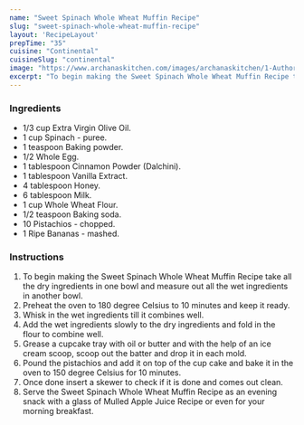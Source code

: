 ---
name: "Sweet Spinach Whole Wheat Muffin Recipe"
slug: "sweet-spinach-whole-wheat-muffin-recipe"
layout: 'RecipeLayout'
prepTime: "35"
cuisine: "Continental"
cuisineSlug: "continental"
image: "https://www.archanaskitchen.com/images/archanaskitchen/1-Author/sibyl_sunitha/Sweet_Spinach_Whole_Wheat_Muffin_Recipe_.jpg"
excerpt: "To begin making the Sweet Spinach Whole Wheat Muffin Recipe take all the dry ingredients in one bowl and measure out all the wet ingredients in another bowl"
---

### Ingredients

- 1/3 cup Extra Virgin Olive Oil.
- 1 cup Spinach - puree.
- 1 teaspoon Baking powder.
- 1/2 Whole Egg.
- 1 tablespoon Cinnamon Powder (Dalchini).
- 1 tablespoon Vanilla Extract.
- 4 tablespoon Honey.
- 6 tablespoon Milk.
- 1 cup Whole Wheat Flour.
- 1/2 teaspoon Baking soda.
- 10 Pistachios - chopped.
- 1 Ripe Bananas - mashed.

### Instructions

1. To begin making the Sweet Spinach Whole Wheat Muffin Recipe take all the dry ingredients in one bowl and measure out all the wet ingredients in another bowl.
1. Preheat the oven to 180 degree Celsius to 10 minutes and keep it ready.
1. Whisk in the wet ingredients till it combines well.
1. Add the wet ingredients slowly to the dry ingredients and fold in the flour to combine well.
1. Grease a cupcake tray with oil or butter and with the help of an ice cream scoop, scoop out the batter and drop it in each mold.
1. Pound the pistachios and add it on top of the cup cake and bake it in the oven to 150 degree Celsius for 10 minutes.
1. Once done insert a skewer to check if it is done and comes out clean.
1. Serve the Sweet Spinach Whole Wheat Muffin Recipe as an evening snack with a glass of Mulled Apple Juice Recipe or even for your morning breakfast.
